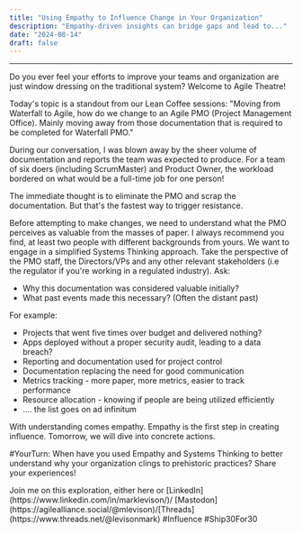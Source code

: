 ```yaml
---
title: "Using Empathy to Influence Change in Your Organization"
description: "Empathy-driven insights can bridge gaps and lead to..."
date: "2024-08-14"
draft: false
---
```



---

Do you ever feel your efforts to improve your teams and organization are just window dressing on the traditional system? Welcome to Agile Theatre!

Today's topic is a standout from our Lean Coffee sessions: "Moving from Waterfall to Agile, how do we change to an Agile PMO (Project Management Office). Mainly moving away from those documentation that is required to be completed for Waterfall PMO."

During our conversation, I was blown away by the sheer volume of documentation and reports the team was expected to produce. For a team of six doers (including ScrumMaster) and Product Owner, the workload bordered on what would be a full-time job for one person!

The immediate thought is to eliminate the PMO and scrap the documentation. But that's the fastest way to trigger resistance.

Before attempting to make changes, we need to understand what the PMO perceives as valuable from the masses of paper. I always recommend you find, at least two people with different backgrounds from yours. We want to engage in a simplified Systems Thinking approach. Take the perspective of the PMO staff, the Directors/VPs and any other relevant stakeholders (i.e the regulator if you're working in a regulated industry). Ask:

- Why this documentation was considered valuable initially?
- What past events made this necessary? (Often the distant past)

For example:

- Projects that went five times over budget and delivered nothing?
- Apps deployed without a proper security audit, leading to a data breach?
- Reporting and documentation used for project control
- Documentation replacing the need for good communication
- Metrics tracking - more paper, more metrics, easier to track performance
- Resource allocation - knowing if people are being utilized efficiently
- .... the list goes on ad infinitum

With understanding comes empathy. Empathy is the first step in creating influence. Tomorrow, we will dive into concrete actions.

#YourTurn: When have you used Empathy and Systems Thinking to better understand why your organization clings to prehistoric practices? Share your experiences!

<Callout type="info">
  Join me on this exploration, either here or
  [LinkedIn](https://www.linkedin.com/in/marklevison/)/
  [Mastodon](https://agilealliance.social/@mlevison)/[Threads](https://www.threads.net/@levisonmark)
</Callout>
#Influence #Ship30For30
